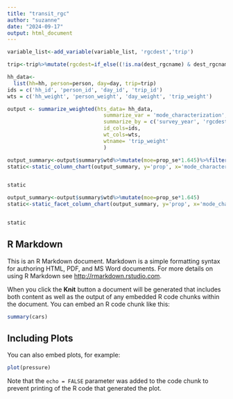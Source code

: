 ```yaml
---
title: "transit_rgc"
author: "suzanne"
date: "2024-09-17"
output: html_document
---
```



```r
variable_list<-add_variable(variable_list, 'rgcdest','trip')

```
```r
trip<-trip%>%mutate(rgcdest=if_else((!is.na(dest_rgcname) & dest_rgcname!='Not RGC'),"Regional Growth Center", "Not Regional Growth Center"))
```

```r

hh_data<-
  list(hh=hh, person=person, day=day, trip=trip)
ids = c('hh_id', 'person_id', 'day_id', 'trip_id')
wts = c('hh_weight', 'person_weight', 'day_weight', 'trip_weight')
```

```r
output <- summarize_weighted(hts_data= hh_data,
                               summarize_var = 'mode_characterization',
                               summarize_by = c('survey_year', 'rgcdest'),
                               id_cols=ids,
                               wt_cols=wts,
                               wtname= 'trip_weight'
                               )
```

```r

output_summary<-output$summary$wtd%>%mutate(moe=prop_se*1.645)%>%filter(survey_year=='2023')
static<-static_column_chart(output_summary, y='prop', x='mode_characterization', fill='rgcdest', color='pognbgy_10') + theme(axis.text.x=element_text(size=16), axis.text.y=element_text(size=16),legend.text = element_text(size=16), axis.title.y=element_text(size=20), axis.title.x=element_text(size=20))


static
```

```r

output_summary<-output$summary$wtd%>%mutate(moe=prop_se*1.645)
static<-static_facet_column_chart(output_summary, y='prop', x='mode_characterization', fill='rgcdest', color='pognbgy_10', facet='survey_year', scales='fixed') + theme(axis.text.x=element_text(size=16), axis.text.y=element_text(size=16),legend.text = element_text(size=16), axis.title.y=element_text(size=20), axis.title.x=element_text(size=20))


static
```


## R Markdown

This is an R Markdown document. Markdown is a simple formatting syntax for authoring HTML, PDF, and MS Word documents. For more details on using R Markdown see <http://rmarkdown.rstudio.com>.

When you click the **Knit** button a document will be generated that includes both content as well as the output of any embedded R code chunks within the document. You can embed an R code chunk like this:

```r
summary(cars)
```

## Including Plots

You can also embed plots, for example:

```r
plot(pressure)
```

Note that the `echo = FALSE` parameter was added to the code chunk to prevent printing of the R code that generated the plot.
